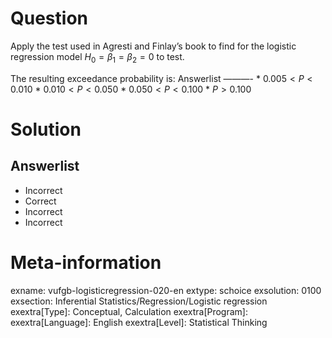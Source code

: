 Question
========
  
Apply the test used in Agresti and Finlay's book to find for the logistic regression model $H_{0} = \beta_{1} = \beta_{2} = 0$ to test.

The resulting exceedance probability is: 
Answerlist
----------
* $0.005 < P < 0.010$
* $0.010 < P < 0.050$
* $0.050 < P < 0.100$
* $P > 0.100$

Solution
========

Answerlist
----------
* Incorrect
* Correct
* Incorrect
* Incorrect

Meta-information
================
exname: vufgb-logisticregression-020-en
extype: schoice
exsolution: 0100
exsection: Inferential Statistics/Regression/Logistic regression
exextra[Type]: Conceptual, Calculation
exextra[Program]: 
exextra[Language]: English
exextra[Level]: Statistical Thinking
